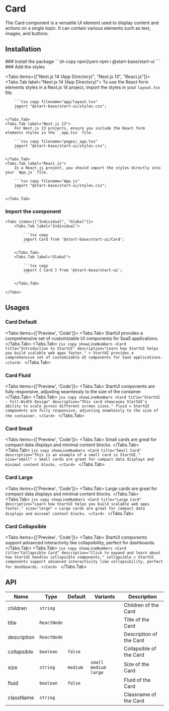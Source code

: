 
# Card

The Card component is a versatile UI element used to display content and actions on a single topic. It can contain various elements such as text, images, and buttons.

## Installation

<Steps>
### Install the package
```sh copy npm2yarn
npm i @start-base/start-ui
```
### Add the styles

<Tabs items={["Next.js 14 (App Directory)", "Next.js 13", "React.js"]}>
    <Tabs.Tab label="Next.js 14 (App Directory)">
        To use the React form elements styles in a Next.js 14 project, import the styles in your `layout.tsx` file.

        ```tsx copy filename="app/layout.tsx"
        import "@start-base/start-ui/styles.css";
        ```

    </Tabs.Tab>
    <Tabs.Tab label="Next.js 13">
        For Next.js 13 projects, ensure you include the React form elements styles in the `_app.tsx` file.

        ```tsx copy filename="pages/_app.tsx"
        import "@start-base/start-ui/styles.css";
        ```

    </Tabs.Tab>
    <Tabs.Tab label="React.js">
        In a React.js project, you should import the styles directly into your `App.js` file.

        ```tsx copy filename="App.js"
        import "@start-base/start-ui/styles.css";
        ```

    </Tabs.Tab>

</Tabs>

### Import the component

    <Tabs items={["Individual", "Global"]}>
        <Tabs.Tab label="Individual">

            ```tsx copy
            import Card from '@start-base/start-ui/Card';
            ```

        </Tabs.Tab>
        <Tabs.Tab label="Global">

            ```tsx copy
            import { Card } from '@start-base/start-ui';
            ```

        </Tabs.Tab>

    </Tabs>

</Steps>

## Usages

### Card Default

<Tabs items={['Preview', 'Code']}>
  <Tabs.Tab>
    <Preview>
      <Card
        title="Introduction to StartUI"
        description="Learn how StartUI helps you build scalable web apps faster."
      >
        StartUI provides a comprehensive set of customizable UI components for
        SaaS applications.
      </Card>
    </Preview>
  </Tabs.Tab>
  <Tabs.Tab>
    ```jsx copy showLineNumbers
    <Card
      title="Introduction to StartUI"
      description="Learn how StartUI helps you build scalable web apps faster."
    >
      StartUI provides a comprehensive set of customizable UI components for
      SaaS applications.
    </Card>
    ```
  </Tabs.Tab>
</Tabs>

### Card Fluid

<Tabs items={['Preview', 'Code']}>
  <Tabs.Tab>
    <Preview>
      <Card
        title="StartUI - Full-Width Design"
        description="This card showcases StartUI's ability to scale across different screen sizes."
        fluid
      >
        StartUI components are fully responsive, adjusting seamlessly to the
        size of the container.
      </Card>
    </Preview>
  </Tabs.Tab>
  <Tabs.Tab>
    ```jsx copy showLineNumbers
    <Card
      title="StartUI - Full-Width Design"
      description="This card showcases StartUI's ability to scale across different screen sizes."
      fluid
    >
      StartUI components are fully responsive, adjusting seamlessly to the size
      of the container.
    </Card>
    ```
  </Tabs.Tab>
</Tabs>

### Card Small

<Tabs items={['Preview', 'Code']}>
  <Tabs.Tab>
    <Preview>
      <Card
        title="Small Card"
        description="This is an example of a small card in StartUI."
        size="small"
      >
        Small cards are great for compact data displays and minimal content
        blocks.
      </Card>
    </Preview>
  </Tabs.Tab>
  <Tabs.Tab>
    ```jsx copy showLineNumbers
    <Card
      title="Small Card"
      description="This is an example of a small card in StartUI."
      size="small"
    >
      Small cards are great for compact data displays and minimal content
      blocks.
    </Card>
    ```
  </Tabs.Tab>
</Tabs>

### Card Large

<Tabs items={['Preview', 'Code']}>
  <Tabs.Tab>
    <Preview>
      <Card
        title="Large Card"
        description="Learn how StartUI helps you build scalable web apps faster."
        size="large"
      >
        Large cards are great for compact data displays and minimal content
        blocks.
      </Card>
    </Preview>
  </Tabs.Tab>
  <Tabs.Tab>
    ```jsx copy showLineNumbers
    <Card
      title="Large Card"
      description="Learn how StartUI helps you build scalable web apps faster."
      size="large"
    >
      Large cards are great for compact data displays and minimal content
      blocks.
    </Card>
    ```
  </Tabs.Tab>
</Tabs>

### Card Collapsible

<Tabs items={['Preview', 'Code']}>
  <Tabs.Tab>
    <Preview>
      <Card
        title="Collapsible Card"
        description="Click to expand and learn about how StartUI handles collapsible components."
        collapsible
      >
        StartUI components support advanced interactivity like collapsibility,
        perfect for dashboards.
      </Card>
    </Preview>
  </Tabs.Tab>
  <Tabs.Tab>
    ```jsx copy showLineNumbers
    <Card
      title="Collapsible Card"
      description="Click to expand and learn about how StartUI handles collapsible components."
      collapsible
    >
      StartUI components support advanced interactivity like collapsibility,
      perfect for dashboards.
    </Card>
    ```
  </Tabs.Tab>
</Tabs>

## API

| Name        | Type        | Default  | Variants                 | Description             |
| ----------- | ----------- | -------- | ------------------------ | ----------------------- |
| children    | `string`    |          |                          | Children of the Card    |
| title       | `ReactNode` |          |                          | Title of the Card       |
| description | `ReactNode` |          |                          | Description of the Card |
| collapsible | `boolean`   | `false`  |                          | Collapsible of the Card |
| size        | `string`    | `medium` | `small` `medium` `large` | Size of the Card        |
| fluid       | `boolean`   | `false`  |                          | Fluid of the Card       |
| className   | `string`    |          |                          | Classname of the Card   |
